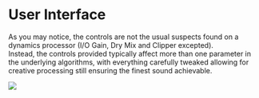 # User Interface


As you may notice, the controls are not the usual suspects found on a dynamics processor (I/O Gain, Dry Mix and
Clipper excepted).  
Instead, the controls provided typically affect more than one parameter in the underlying algorithms, with everything 
carefully tweaked allowing for creative processing still ensuring the finest sound achievable.

![](https://flux-shared.s3.amazonaws.com/doc_images/Plugins/syrah/syrah_02.png)